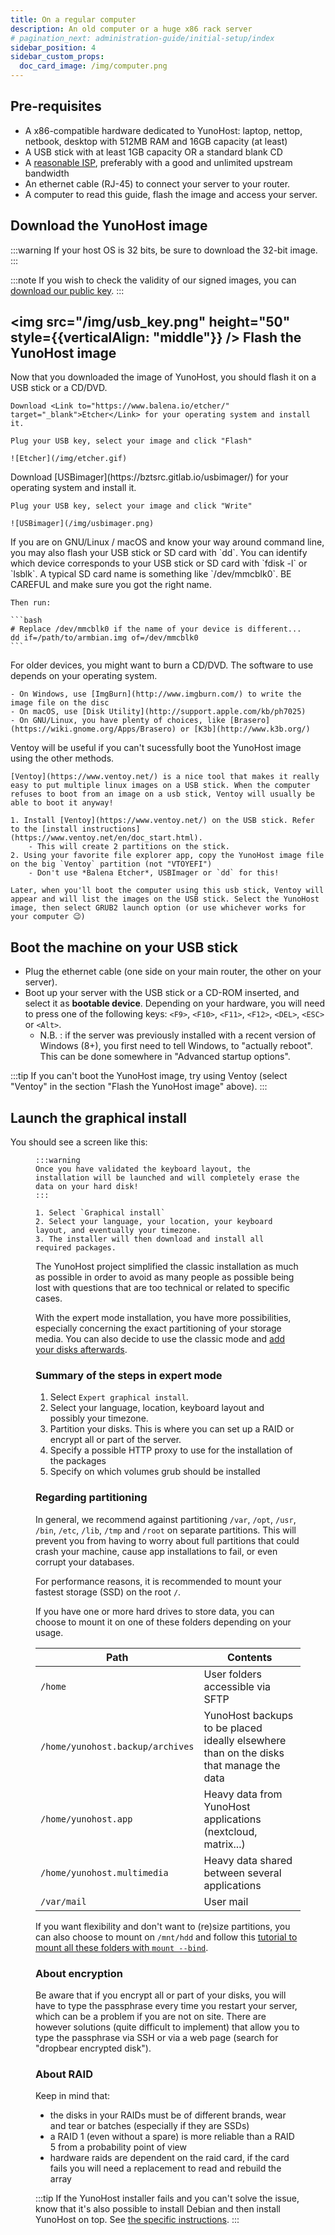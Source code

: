 ```yaml
---
title: On a regular computer
description: An old computer or a huge x86 rack server
# pagination_next: administration-guide/initial-setup/index
sidebar_position: 4
sidebar_custom_props:
  doc_card_image: /img/computer.png
---
```



## <FAIcon icon="fa-list-alt"/> Pre-requisites

- A x86-compatible hardware dedicated to YunoHost: laptop, nettop, netbook, desktop with 512MB RAM and 16GB capacity (at least)
- A USB stick with at least 1GB capacity OR a standard blank CD
- A [reasonable ISP](/install/providers/isp), preferably with a good and unlimited upstream bandwidth
- An ethernet cable (RJ-45) to connect your server to your router.
- A computer to read this guide, flash the image and access your server.

## <FAIcon icon="fa-download" /> Download the YunoHost image

:::warning
If your host OS is 32 bits, be sure to download the 32-bit image.
:::

:::note
If you wish to check the validity of our signed images, you can [download our public key](https://forge.yunohost.org/keys/yunohost_bookworm.asc).
:::

<YunoHostImagesList hardware="regular"/>

## <img src="/img/usb_key.png" height="50" style={{verticalAlign: "middle"}} /> Flash the YunoHost image

Now that you downloaded the image of YunoHost, you should flash it on a USB stick or a CD/DVD.

<Tabs>
  <TabItem value="etcher" label="With Ether (recommended)">

    Download <Link to="https://www.balena.io/etcher/" target="_blank">Etcher</Link> for your operating system and install it.

    Plug your USB key, select your image and click "Flash"

    ![Etcher](/img/etcher.gif)
  </TabItem>
  <TabItem value="usbimager" label="With USBimager">
    Download [USBimager](https://bztsrc.gitlab.io/usbimager/) for your operating system and install it.

    Plug your USB key, select your image and click "Write"

    ![USBimager](/img/usbimager.png)
  </TabItem>
  <TabItem value="dd" label="With dd">
    If you are on GNU/Linux / macOS and know your way around command line, you may also flash your USB stick or SD card with `dd`. You can identify which device corresponds to your USB stick or SD card with `fdisk -l` or `lsblk`. A typical SD card name is something like `/dev/mmcblk0`. BE CAREFUL and make sure you got the right name.

    Then run:

    ```bash
    # Replace /dev/mmcblk0 if the name of your device is different...
    dd if=/path/to/armbian.img of=/dev/mmcblk0
    ```
  </TabItem>

  <TabItem value="cd_dvd" label="Burning a CD/DVD">
    For older devices, you might want to burn a CD/DVD. The software to use depends on your operating system.

    - On Windows, use [ImgBurn](http://www.imgburn.com/) to write the image file on the disc
    - On macOS, use [Disk Utility](http://support.apple.com/kb/ph7025)
    - On GNU/Linux, you have plenty of choices, like [Brasero](https://wiki.gnome.org/Apps/Brasero) or [K3b](http://www.k3b.org/)
  </TabItem>
  <TabItem value="ventoy" label="Using Ventoy">
    Ventoy will be useful if you can't sucessfully boot the YunoHost image using the other methods.

    [Ventoy](https://www.ventoy.net/) is a nice tool that makes it really easy to put multiple linux images on a USB stick. When the computer refuses to boot from an image on a usb stick, Ventoy will usually be able to boot it anyway!

    1. Install [Ventoy](https://www.ventoy.net/) on the USB stick. Refer to the [install instructions](https://www.ventoy.net/en/doc_start.html).
        - This will create 2 partitions on the stick.
    2. Using your favorite file explorer app, copy the YunoHost image file on the big `Ventoy` partition (not "VTOYEFI")
        - Don't use *Balena Etcher*, USBImager or `dd` for this!

    Later, when you'll boot the computer using this usb stick, Ventoy will appear and will list the images on the USB stick. Select the YunoHost image, then select GRUB2 launch option (or use whichever works for your computer 😉)
  </TabItem>
</Tabs>

## <FAIcon icon="fa-plug"/> Boot the machine on your USB stick

- Plug the ethernet cable (one side on your main router, the other on your server).
- Boot up your server with the USB stick or a CD-ROM inserted, and select it as **bootable device**. Depending on your hardware, you will need to press one of the following keys:
`<F9>`, `<F10>`, `<F11>`, `<F12>`, `<DEL>`, `<ESC>` or `<Alt>`.
  - N.B. : if the server was previously installed with a recent version of Windows (8+), you first need to tell Windows, to "actually reboot". This can be done somewhere in "Advanced startup options".

:::tip
If you can't boot the YunoHost image, try using Ventoy (select "Ventoy" in the section "Flash the YunoHost image" above).
:::

## <FAIcon icon="fa-rocket"/> Launch the graphical install

You should see a screen like this:

<Figure caption="Preview of the ISO menu" src="/img/virtualbox_3.png"/>

<Tabs>
  <TabItem value="classic" label="Classic installation on a whole disk">

    :::warning
    Once you have validated the keyboard layout, the installation will be launched and will completely erase the data on your hard disk!
    :::

    1. Select `Graphical install`
    2. Select your language, your location, your keyboard layout, and eventually your timezone.
    3. The installer will then download and install all required packages.

</TabItem>
<TabItem value="expert" label="Installation in expert mode">

The YunoHost project simplified the classic installation as much as possible in order to avoid as many people as possible being lost with questions that are too technical or related to specific cases.

With the expert mode installation, you have more possibilities, especially concerning the exact partitioning of your storage media. You can also decide to use the classic mode and [add your disks afterwards](/administer/tutorials/external_storage).

### Summary of the steps in expert mode

1. Select `Expert graphical install`.
2. Select your language, location, keyboard layout and possibly your timezone.
3. Partition your disks. This is where you can set up a RAID or encrypt all or part of the server.
4. Specify a possible HTTP proxy to use for the installation of the packages
5. Specify on which volumes grub should be installed

### Regarding partitioning

In general, we recommend against partitioning `/var`, `/opt`, `/usr`, `/bin`, `/etc`, `/lib`, `/tmp` and `/root` on separate partitions. This will prevent you from having to worry about full partitions that could crash your machine, cause app installations to fail, or even corrupt your databases.

For performance reasons, it is recommended to mount your fastest storage (SSD) on the root `/`.

If you have one or more hard drives to store data, you can choose to mount it on one of these folders depending on your usage.

| Path | Contents |
|--------|---|
| `/home` | User folders accessible via SFTP |
| `/home/yunohost.backup/archives` | YunoHost backups to be placed ideally elsewhere than on the disks that manage the data |
| `/home/yunohost.app` | Heavy data from YunoHost applications (nextcloud, matrix...) |
| `/home/yunohost.multimedia` | Heavy data shared between several applications |
| `/var/mail` | User mail |

If you want flexibility and don't want to (re)size partitions, you can also choose to mount on `/mnt/hdd` and follow this [tutorial to mount all these folders with `mount --bind`](/administer/tutorials/external_storage).

### About encryption

Be aware that if you encrypt all or part of your disks, you will have to type the passphrase every time you restart your server, which can be a problem if you are not on site. There are however solutions (quite difficult to implement) that allow you to type the passphrase via SSH or via a web page (search for "dropbear encrypted disk").

### About RAID

Keep in mind that:

- the disks in your RAIDs must be of different brands, wear and tear or batches (especially if they are SSDs)
- a RAID 1 (even without a spare) is more reliable than a RAID 5 from a probability point of view
- hardware raids are dependent on the raid card, if the card fails you will need a replacement to read and rebuild the array

</TabItem>
</Tabs>

:::tip
If the YunoHost installer fails and you can't solve the issue, know that it's also possible to install Debian and then install YunoHost on top. See [the specific instructions](/installing_debian).
:::
